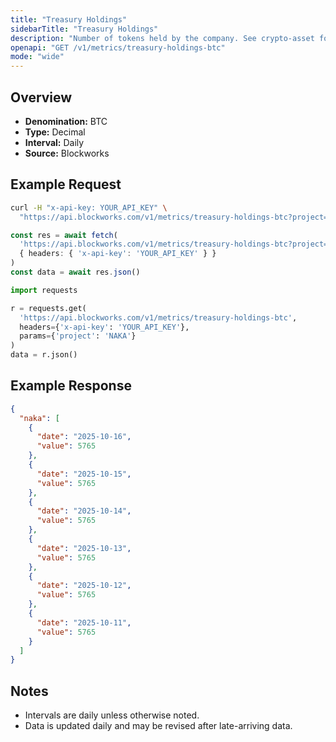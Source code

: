 ```yaml
---
title: "Treasury Holdings"
sidebarTitle: "Treasury Holdings"
description: "Number of tokens held by the company. See crypto-asset for asset indicator"
openapi: "GET /v1/metrics/treasury-holdings-btc"
mode: "wide"
---
```


## Overview

- **Denomination:** BTC
- **Type:** Decimal
- **Interval:** Daily
- **Source:** Blockworks

## Example Request

<CodeGroup>

```bash cURL
curl -H "x-api-key: YOUR_API_KEY" \
  "https://api.blockworks.com/v1/metrics/treasury-holdings-btc?project=NAKA"
```

```typescript TypeScript
const res = await fetch(
  'https://api.blockworks.com/v1/metrics/treasury-holdings-btc?project=NAKA',
  { headers: { 'x-api-key': 'YOUR_API_KEY' } }
)
const data = await res.json()
```

```python Python
import requests

r = requests.get(
  'https://api.blockworks.com/v1/metrics/treasury-holdings-btc',
  headers={'x-api-key': 'YOUR_API_KEY'},
  params={'project': 'NAKA'}
)
data = r.json()
```

</CodeGroup>

## Example Response

```json
{
  "naka": [
    {
      "date": "2025-10-16",
      "value": 5765
    },
    {
      "date": "2025-10-15",
      "value": 5765
    },
    {
      "date": "2025-10-14",
      "value": 5765
    },
    {
      "date": "2025-10-13",
      "value": 5765
    },
    {
      "date": "2025-10-12",
      "value": 5765
    },
    {
      "date": "2025-10-11",
      "value": 5765
    }
  ]
}
```

## Notes
- Intervals are daily unless otherwise noted.
- Data is updated daily and may be revised after late-arriving data.